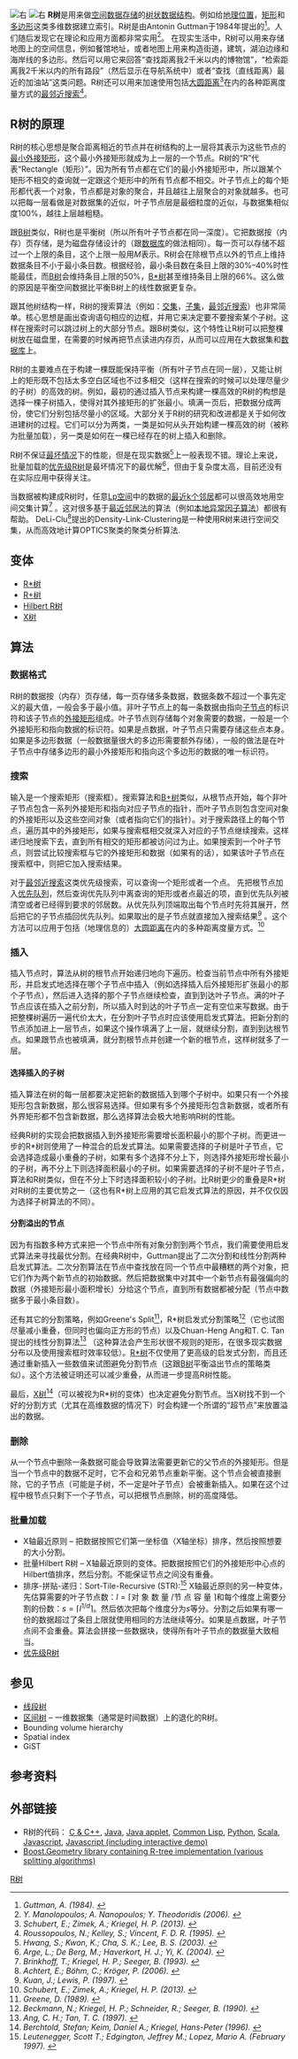 {{NoteTA
|G1 = IT
}}
{{Infobox data structure
|name=R树
|type=树
|invented_by=[[Antonin_Guttman|Antonin Guttman]]
|invented_year=1984
|
|space_avg= 
|space_worst= 
|search_avg= O(''log<sub>M</sub>n'')
|search_worst= 
|insert_avg= 
|insert_worst= O(''n'')
|delete_avg= 
|delete_worst= 
}}
[[File:R-tree.svg|右]]
[[File:RTree-Visualization-3D.svg|右]]
'''R树'''是用来做[[空间数据存储|空间数据存储]]的[[树_(数据结构)|树状数据结构]]。例如给[[地理位置|地理位置]]，[[矩形|矩形]]和[[多边形|多边形]]这类多维数据建立索引。R树是由Antonin Guttman于1984年提出的<ref name="guttman"><cite class="citation book">Guttman, A. (1984). </cite></ref>。人们随后发现它在理论和应用方面都非常实用<ref name="rtree-book"><cite class="citation book">Y. Manolopoulos; A. Nanopoulos; Y. Theodoridis (2006). </cite></ref>。 在现实生活中，R树可以用来存储地图上的空间信息，例如餐馆地址，或者地图上用来构造街道，建筑，湖泊边缘和海岸线的多边形。然后可以用它来回答“查找距离我2千米以内的博物馆”，“检索距离我2千米以内的所有路段”（然后显示在导航系统中）或者“查找（直线距离）最近的加油站”这类问题。R树还可以用来加速使用包括[[大圆距离|大圆距离]]<ref name="geodetic"><cite class="citation conference">Schubert, E.; Zimek, A.; Kriegel, H. P. (2013). </cite></ref>在内的各种距离度量方式的[[最邻近搜索|最邻近搜索]]<ref><cite class="citation conference">Roussopoulos, N.; Kelley, S.; Vincent, F. D. R. (1995). </cite></ref>。

== R树的原理 ==
R树的核心思想是聚合距离相近的节点并在树结构的上一层将其表示为这些节点的[[最小外接矩形|最小外接矩形]]，这个最小外接矩形就成为上一层的一个节点。R树的“R”代表“Rectangle（矩形）”。因为所有节点都在它们的最小外接矩形中，所以跟某个矩形不相交的查询就一定跟这个矩形中的所有节点都不相交。叶子节点上的每个矩形都代表一个对象，节点都是对象的聚合，并且越往上层聚合的对象就越多。也可以把每一层看做是对数据集的近似，叶子节点层是最细粒度的近似，与数据集相似度100%，越往上层越粗糙。

跟[[B树|B树]]类似，R树也是平衡树（所以所有叶子节点都在同一深度）。它把数据按（内存）页存储，是为磁盘存储设计的（跟[[数据库|数据库]]的做法相同）。每一页可以存储不超过一个上限的条目，这个上限一般用<math>M</math>表示。R树会在除根节点以外的节点上维持数据条目不小于最小条目数。根据经验，最小条目数在条目上限的30%–40%时性能最佳，而[[B树|B树]]会维持条目上限的50%，[[B*树|B*树]]甚至维持条目上限的66%。这么做的原因是平衡空间数据比平衡B树上的线性数据更复杂。

跟其他树结构一样，R树的搜索算法（例如：[[交集|交集]]，[[子集|子集]]，[[最邻近搜索|最邻近搜索]]）也非常简单。核心思想是画出查询语句相应的边框，并用它来决定要不要搜索某个子树。这样在搜索时可以跳过树上的大部分节点。跟B树类似，这个特性让R树可以把整棵树放在磁盘里，在需要的时候再把节点读进内存页，从而可以应用在大数据集和[[数据库|数据库]]上。

R树的主要难点在于构建一棵既能保持平衡（所有叶子节点在同一层），又能让树上的矩形既不包括太多空白区域也不过多相交（这样在搜索的时候可以处理尽量少的子树）的高效的树。例如，最初的通过插入节点来构建一棵高效的R树的构想是选择一棵子树插入，使得对其外接矩形的扩张最小。填满一页后，把数据分成两份，使它们分别包括尽量小的区域。大部分关于R树的研究和改进都是关于如何改进建树的过程。它们可以分为两类，一类是如何从头开始构建一棵高效的树（被称为批量加载），另一类是如何在一棵已经存在的树上插入和删除。

R树不保证[[最坏情况|最坏情况]]下的性能，但是在现实数据<ref><cite class="citation book">Hwang, S.; Kwon, K.; Cha, S. K.; Lee, B. S. (2003). </cite></ref>上一般表现不错。理论上来说，批量加载的[[优先级R树|优先级R树]]是最坏情况下的最优解<ref name="prtree"><cite class="citation book">Arge, L.; De Berg, M.; Haverkort, H. J.; Yi, K. (2004). </cite></ref>，但由于复杂度太高，目前还没有在实际应用中获得关注。

当数据被构建成R树时，任意[[Lp空间|Lp空间]]中的数据的[[最近鄰居法|最近k个邻居]]都可以很高效地用空间交集计算<ref><cite class="citation journal">Brinkhoff, T.; Kriegel, H. P.; Seeger, B. (1993). </cite></ref> 。这对很多基于[[最近鄰居法|最近邻居法]]的算法（例如[[本地异常因子算法|本地异常因子算法]]）都很有帮助。 DeLi-Clu<ref><cite class="citation journal">Achtert, E.; Böhm, C.; Kröger, P. (2006). </cite></ref>提出的Density-Link-Clustering是一种使用R树来进行空间交集，从而高效地计算OPTICS聚类的聚类分析算法.

== 变体 ==
* [[R*树|R*树]]
* [[R+树|R+树]]
* [[Hilbert_R树|Hilbert R树]]
* [[X树|X树]]

== 算法 ==

=== 数据格式 ===
R树的数据按（内存）页存储，每一页存储多条数据，数据条数不超过一个事先定义的最大值，一般会多于最小值。非叶子节点上的每一条数据由指向[[树_(数据结构)|子节点]]的标识符和该子节点的[[外接矩形|外接矩形]]组成。叶子节点则存储每个对象需要的数据，一般是一个外接矩形和指向数据的标识符。如果是点数据，叶子节点只需要存储这些点本身。如果是多边形数据（一般数据量很大的多边形需要额外存储），一般的做法是在叶子节点中存储多边形的最小外接矩形和指向这个多边形的数据的唯一标识符。

=== 搜索 ===
输入是一个搜索矩形（搜索框）。搜索算法和[[B+树|B+树]]类似，从根节点开始，每个非叶子节点包含一系列外接矩形和指向对应子节点的指针，而叶子节点则包含空间对象的外接矩形以及这些空间对象（或者指向它们的指针）。对于搜索路径上的每个节点，遍历其中的外接矩形，如果与搜索框相交就深入对应的子节点继续搜索。这样递归地搜索下去，直到所有相交的矩形都被访问过为止。如果搜索到一个叶子节点，则尝试比较搜索框与它的外接矩形和数据（如果有的话），如果该叶子节点在搜索框中，则把它加入搜索结果。

对于[[最邻近搜索|最邻近搜索]]这类优先级搜索，可以查询一个矩形或者一个点。 先把根节点加入[[优先队列|优先队列]]，然后查询优先队列中离查询的矩形或者点最近的项，直到优先队列被清空或者已经得到要求的邻居数。从优先队列顶端取出每个节点时先将其展开，然后把它的子节点插回优先队列。如果取出的是子节点就直接加入搜索结果<ref><cite class="citation conference">Kuan, J.; Lewis, P. (1997). </cite></ref> 。这个方法可以应用于包括（地理信息的）[[大圆距离|大圆距离]]在内的多种距离度量方式。<ref name="geodetic"><cite class="citation conference">Schubert, E.; Zimek, A.; Kriegel, H. P. (2013). </cite></ref>

=== 插入 ===
插入节点时，算法从树的根节点开始递归地向下遍历。检查当前节点中所有外接矩形，并启发式地选择在哪个子节点中插入（例如选择插入后外接矩形扩张最小的那个子节点），然后进入选择的那个子节点继续检查，直到到达叶子节点。满的叶子节点应该在插入之前分割，所以插入时到达的叶子节点一定有空位来写数据。由于把整棵树遍历一遍代价太大，在分割叶子节点时应该使用启发式算法。把新分割的节点添加进上一层节点，如果这个操作填满了上一层，就继续分割，直到到达根节点。如果跟节点也被填满，就分割根节点并创建一个新的根节点，这样树就多了一层。

==== 选择插入的子树 ====
插入算法在树的每一层都要决定把新的数据插入到哪个子树中。如果只有一个外接矩形包含新数据，那么很容易选择。但如果有多个外接矩形包含新数据，或者所有外界矩形都不包含新数据，那么选择算法会极大地影响R树的性能。

经典R树的实现会把数据插入到外接矩形需要增长面积最小的那个子树。而更进一步的R*树则使用了一种混合的启发式算法。如果需要选择的子树是叶子节点，它会选择造成最小重叠的子树，如果有多个选择不分上下，则选择外接矩形增长最小的子树，再不分上下则选择面积最小的子树。如果需要选择的子树不是叶子节点，算法和R树类似，但在不分上下时选择面积较小的子树。比R树更少的重叠是R*树对R树的主要优势之一（这也有R*树上应用的其它启发式算法的原因，并不仅仅因为选择子树算法的不同）。

==== 分割溢出的节点 ====
因为有指数多种方式来把一个节点中所有对象分割到两个节点，我们需要使用启发式算法来寻找最优分割。在经典R树中，Guttman提出了二次分割和线性分割两种启发式算法。二次分割算法在节点中查找放在同一个节点中最糟糕的两个对象，把它们作为两个新节点的初始数据。然后把数据集中对其中一个新节点有最强偏向的数据（外接矩形最小面积增长）分给这个节点，直到所有数据都被分配（节点中数据多于最小条目数）。

还有其它的分割策略，例如Greene's Split<ref name="greene"><cite class="citation book">Greene, D. (1989). </cite></ref>，R*树启发式分割策略<ref name="rstar"><cite class="citation book">Beckmann, N.; Kriegel, H. P.; Schneider, R.; Seeger, B. (1990). </cite></ref>（它也试图尽量减小重叠，但同时也偏向正方形的节点）以及Chuan-Heng Ang和T. C. Tan提出的线性分割算法<ref name="ang-tan"><cite class="citation conference">Ang, C. H.; Tan, T. C. (1997). </cite></ref> （这种算法会产生形状很不规则的矩形，在很多现实数据分布以及使用搜索框时效率较低）。[[R*树|R*树]]不仅使用了更高级的启发式分割，而且还通过重新插入一些数值来试图避免分割节点（这跟[[B树|B树]]平衡溢出节点的策略类似）。这个方法被证明还可以减少重叠，从而进一步提高R树性能。

最后，[[X树|X树]]<ref name="xtree2"><cite class="citation journal">Berchtold, Stefan; Keim, Daniel A.; Kriegel, Hans-Peter (1996). </cite></ref>（可以被视为R*树的变体）也决定避免分割节点。当X树找不到一个好的分割方式（尤其在高维数据的情况下）时会构建一个所谓的“超节点”来放置溢出的数据。

{{Gallery
|title=不同启发式分割算法在美国邮政区划数据库上的效果图
|width=300 | height=300 | align=center | lines=6
|File:R-tree_with_Guttman's_quadratic_split.png|Guttman的二次分割。<ref name="guttman" /><br />这张图上有很多重叠的子树。
|File:R-tree built with Guttman's linear split.png|Guttman的线性分割。<ref name="guttman" /><br />结构更加糟糕，但是构建更快。
|File:R-tree built with Greenes Split.png|Greene's split.<ref name="greene" /> 图上的重叠比Guttman的策略少很多。
|File:R-tree built with Ang-Tan linear split.png|Chuan-Heng Ang和T. C. Tan的线性分割算法。<ref name="ang-tan" /><br />这个策略导致子树变成一条一条的，在查询时通常会很糟糕。
|File:R*-tree built using topological split.png |[[R*树|R*树]]拓扑分割。<ref name="rstar" /><br /> 图中的重叠显著减少，因为R*树试图最小化节点重叠，并且重插入策略进一步优化了树结构。分割算法更倾向于分割出近似正方形的节点，这在一般的地图查询中会有更好的性能。
|File:R*-tree bulk loaded with sort-tile-recursive.png|批量加载的[[R*树|R*树]] 排序-拼贴-递归 Sort-Tile-Recursive (STR).<br />叶子节点完全不重叠，非叶子节点（目录节点）只有少量重叠。这是一种非常高效的树，但是需要在构建树之前完全了解所有数据。
|File:M-tree built with MMRad split.png|[[M树|M树]]和R树类似，但它使用嵌套的圆型节点。<br />分割这种节点异常复杂，并且节点间的重叠通常也比其它算法多得多。
}}

=== 删除 ===
从一个节点中删除一条数据可能会导致算法需要更新它的父节点的外接矩形。但是当一个节点中的数据不足时，它不会和兄弟节点重新平衡。这个节点会被直接删除，它的子节点（可能是子树，不一定是叶子节点）会被重新插入。如果在这个过程中根节点只剩下一个子节点，可以把根节点删除，树的高度降低。

=== 批量加载 ===
* X轴最近原则 – 把数据按照它们第一坐标值（X轴坐标）排序，然后按照想要的大小分割。
* 批量Hilbert R树 – X轴最近原则的变体。把数据按照它们的外接矩形中心点的Hilbert值排序，然后分割。不能保证节点之间没有重叠。
* 排序-拼贴-递归：Sort-Tile-Recursive (STR):<ref><cite class="citation journal">Leutenegger, Scott T.; Edgington, Jeffrey M.; Lopez, Mario A. (February 1997). </cite></ref> X轴最近原则的另一种变体，先估算需要的叶子节点数：<math>l=\lceil \text{对 象 数 量 } / \text{节 点 容 量 }\rceil</math>和每个维度上需要分割的份数：<math>s=\lceil l^{1/d}\rceil</math>。然后依次把每个维度分为<math>s</math>等分。分割之后如果有哪一份的数据超过了条目上限就使用相同的方法继续等分。如果是点数据，叶子节点间不会重叠。算法会拼接一些数据块，使得所有叶子节点的数据量大致相当。
* [[优先级R树|优先级R树]]

== 参见 ==
* [[線段樹_(儲存區間)|线段树]]
* [[区间树|区间树]] – 一维数据集（通常是时间数据）上的退化的R树。
* Bounding volume hierarchy
* Spatial index
* GiST

== 参考资料 ==
<references />

== 外部链接 ==
* R树的代码： [http://superliminal.com/sources/sources.htm#C%20&%20C++%20Code C & C++]{{Wayback|url=http://superliminal.com/sources/sources.htm#C%20&%20C++%20Code |date=20160912212609 }},  [https://github.com/davidmoten/rtree Java]{{Wayback|url=https://github.com/davidmoten/rtree |date=20170413235921 }}, [http://gis.umb.no/gis/applets/rtree2/jdk1.1/ Java applet]{{Wayback|url=http://gis.umb.no/gis/applets/rtree2/jdk1.1/ |date=20070501040448 }}, [http://www.cliki.net/spatial-trees Common Lisp]{{Wayback|url=http://www.cliki.net/spatial-trees |date=20161106185847 }}, [https://pypi.python.org/pypi/Rtree/ Python]{{Wayback|url=https://pypi.python.org/pypi/Rtree/ |date=20160529040125 }}, [https://github.com/meetup/archery Scala]{{Wayback|url=https://github.com/meetup/archery |date=20180611020509 }}, [https://github.com/imbcmdth/RTree Javascript]{{Wayback|url=https://github.com/imbcmdth/RTree |date=20160221162056 }}, [http://rtree2d.hepburnave.com Javascript (including interactive demo)]{{Wayback|url=http://rtree2d.hepburnave.com/ |date=20190118085828 }}
* [http://www.boost.org/doc/libs/release/libs/geometry/doc/html/index.html Boost.Geometry library containing R-tree implementation (various splitting algorithms)]

{{计算机科学中的树}}
{{数据结构}}

[[分类:R树|]]